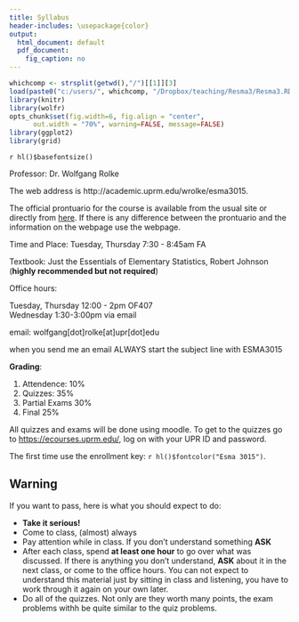 ```yaml
---
title: Syllabus
header-includes: \usepackage{color} 
output:
  html_document: default
  pdf_document:
    fig_caption: no
---
```


```r
whichcomp <- strsplit(getwd(),"/")[[1]][3]
load(paste0("c:/users/", whichcomp, "/Dropbox/teaching/Resma3/Resma3.RData"))
library(knitr)
library(wolfr)
opts_chunk$set(fig.width=6, fig.align = "center", 
      out.width = "70%", warning=FALSE, message=FALSE)
library(ggplot2)
library(grid)
```
`r hl()$basefontsize()`

Professor: Dr. Wolfgang Rolke

The web address is http://academic.uprm.edu/wrolke/esma3015.

The official prontuario for the course is available from the usual site or directly from [here](href="WolfgangRolkeEsma3015.pdf). If there is any difference between the prontuario and the information on the webpage use the webpage.

Time and Place: 
Tuesday, Thursday 7:30 - 8:45am  FA

Textbook: Just the Essentials of Elementary Statistics, Robert Johnson
(**highly recommended but not required**)
  
Office hours: 

Tuesday, Thursday 12:00 - 2pm OF407   
Wednesday  1:30-3:00pm via email 

email: wolfgang[dot]rolke[at]upr[dot]edu  

when you send me an email ALWAYS start the subject line with ESMA3015

**Grading**:

1.  Attendence: 10%  
2.  Quizzes: 35%
3.  Partial Exams 30%
4.  Final 25%

All quizzes and exams will be done using moodle. To get to the quizzes go to [https://ecourses.uprm.edu/](https://ecourses.uprm.edu/), log on with your UPR ID and password. 

The first time use the enrollment key: `r hl()$fontcolor("Esma 3015")`.

## Warning

If you want to pass, here is what you should expect to do:

-  **Take it serious!**  
-  Come to class, (almost) always  
-  Pay attention while in class. If you don't understand something **ASK**  
-  After each class, spend **at least one hour** to go over what was discussed. If there is anything you don't understand, **ASK** about it in the next class, or come to the office hours. You can not expect to understand this material just by sitting in class and listening, you have to work through it again on your own later. 
-  Do all of the quizzes. Not only are they worth many points, the exam problems withh be quite similar to the quiz problems.

